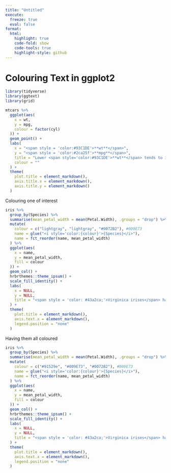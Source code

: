```yaml
---
title: "Untitled"
execute: 
  freeze: true
  eval: false
format:
  html:
    highlight: true
    code-fold: show
    code-tools: true
    highlight-style: github
---
```


# Colouring Text in ggplot2

```r
library(tidyverse)
library(ggtext) 
library(grid)
```

```r
mtcars %>%
  ggplot(aes(
    x = wt, 
    y = mpg, 
    colour = factor(cyl)
  )) +
  geom_point() +
  labs(
    x = "<span style = 'color:#93C1DE'>**wt**</span>",
    y = "<span style = 'color:#2ca25f'>**mpg**</span>",
    title = "Lower <span style='color:#93C1DE'>**wt**</span> tends to increase the amount of <span style='color:#2ca25f'>**mpg**</span>",
    colour = ""
  ) +
  theme(
    plot.title = element_markdown(),
    axis.title.x = element_markdown(),
    axis.title.y = element_markdown()
  )
```

Colouring one of interest

```r
iris %>%
  group_by(Species) %>%
  summarise(mean_petal_width = mean(Petal.Width), .groups = "drop") %>%
  mutate(
    colour = c("lightgray", "lightgray", "#0072B2"), #009E73
    name = glue("<i style='color:{colour}'>{Species}</i>"),
    name = fct_reorder(name, mean_petal_width)
  ) %>%
  ggplot(aes(
    x = name,
    y = mean_petal_width,
    fill = colour
  )) +
  geom_col() +
  hrbrthemes::theme_ipsum() +
  scale_fill_identity() +
  labs(
    x = NULL,
    y = NULL,
    title = "<span style = 'color: #43a2ca;'>Virginica irises</span> have the largest average sepal width"
  ) +
  theme(
    plot.title = element_markdown(),
    axis.text.x = element_markdown(),
    legend.position = "none"
  )
```

Having them all coloured

```r
iris %>%
  group_by(Species) %>%
  summarise(mean_petal_width = mean(Petal.Width), .groups = "drop") %>%
  mutate(
    colour = c("#91529e", "#009E73", "#0072B2"), #009E73
    name = glue("<i style='color:{colour}'>{Species}</i>"),
    name = fct_reorder(name, mean_petal_width)
  ) %>%
  ggplot(aes(
    x = name,
    y = mean_petal_width,
    fill = colour
  )) +
  geom_col() +
  hrbrthemes::theme_ipsum() +
  scale_fill_identity() +
  labs(
    x = NULL,
    y = NULL,
    title = "<span style = 'color: #43a2ca;'>Virginica irises</span> have the largest average sepal width"
  ) +
  theme(
    plot.title = element_markdown(),
    axis.text.x = element_markdown(),
    legend.position = "none"
  )
```

```r

```

```r

```
